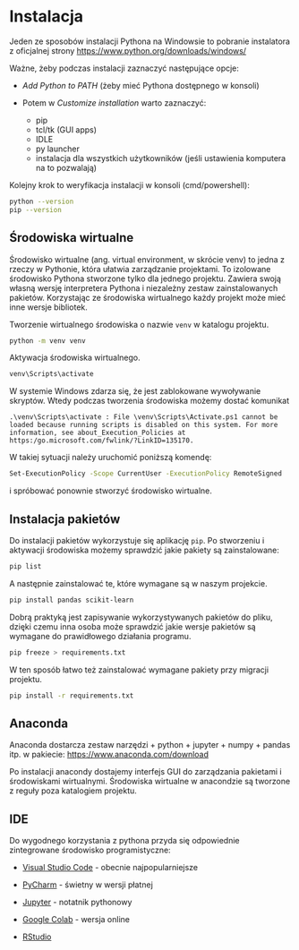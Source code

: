 # Instalacja 

Jeden ze sposobów instalacji Pythona na Windowsie to pobranie instalatora z oficjalnej strony [https://www.python.org/downloads/windows/](https://www.python.org/downloads/windows/)

Ważne, żeby podczas instalacji zaznaczyć następujące opcje:

- *Add Python to PATH* (żeby mieć Pythona dostępnego w konsoli)

- Potem w *Customize installation* warto zaznaczyć:
   - pip
   - tcl/tk (GUI apps)
   - IDLE
   - py launcher
   - instalacja dla wszystkich użytkowników (jeśli ustawienia komputera na to pozwalają)

Kolejny krok to weryfikacja instalacji w konsoli (cmd/powershell):

```bash
python --version
pip --version
```

## Środowiska wirtualne

Środowisko wirtualne (ang. virtual environment, w skrócie venv) to jedna z rzeczy w Pythonie, która ułatwia zarządzanie projektami. To izolowane środowisko Pythona stworzone tylko dla jednego projektu. Zawiera swoją własną wersję interpretera Pythona i niezależny zestaw zainstalowanych pakietów. Korzystając ze środowiska wirtualnego każdy projekt może mieć inne wersje bibliotek.


Tworzenie wirtualnego środowiska o nazwie `venv` w katalogu projektu.

```bash
python -m venv venv
```

Aktywacja środowiska wirtualnego.

```bash
venv\Scripts\activate
```

W systemie Windows zdarza się, że jest zablokowane wywoływanie skryptów. Wtedy podczas tworzenia środowiska możemy dostać komunikat 

```
.\venv\Scripts\activate : File \venv\Scripts\Activate.ps1 cannot be loaded because running scripts is disabled on this system. For more information, see about_Execution_Policies at https:/go.microsoft.com/fwlink/?LinkID=135170.
```

W takiej sytuacji należy uruchomić poniższą komendę:


```bash
Set-ExecutionPolicy -Scope CurrentUser -ExecutionPolicy RemoteSigned
```

i spróbować ponownie stworzyć środowisko wirtualne.


## Instalacja pakietów

Do instalacji pakietów wykorzystuje się aplikację `pip`. Po stworzeniu i aktywacji środowiska możemy sprawdzić jakie pakiety są zainstalowane:

```bash
pip list
```

A następnie zainstalować te, które wymagane są w naszym projekcie.

```bash
pip install pandas scikit-learn
```

Dobrą praktyką jest zapisywanie wykorzystywanych pakietów do pliku, dzięki czemu inna osoba może sprawdzić jakie wersje pakietów są wymagane do prawidłowego działania programu.

```bash
pip freeze > requirements.txt
```

W ten sposób łatwo też zainstalować wymagane pakiety przy migracji projektu.

```bash
pip install -r requirements.txt
```

## Anaconda

Anaconda dostarcza zestaw narzędzi + python + jupyter + numpy + pandas itp. w pakiecie: [https://www.anaconda.com/download](https://www.anaconda.com/download)

Po instalacji anacondy dostajemy interfejs GUI do zarządzania pakietami i środowiskami wirtualnymi. Środowiska wirtualne w anacondzie są tworzone z reguły poza katalogiem projektu.

## IDE

Do wygodnego korzystania z pythona przyda się odpowiednie zintegrowane środowisko programistyczne:

- [Visual Studio Code](https://code.visualstudio.com/) - obecnie najpopularniejsze

- [PyCharm](https://www.jetbrains.com/pycharm/) - świetny w wersji płatnej

- [Jupyter](https://jupyter.org/install) - notatnik pythonowy

- [Google Colab](https://colab.research.google.com/) - wersja online

- [RStudio](https://posit.co/download/rstudio-desktop/)